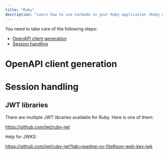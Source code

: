 ```yaml
---
title: "Ruby"
description: "Learn how to use Corbado in your Ruby application (Ruby on Rails) even without an official Ruby SDK."
---
```



<NoSdkSupportIntro language="Ruby"></NoSdkSupportIntro>

You need to take care of the following steps:

- [OpenAPI client generation](#openapi-client-generation)
- [Session handling](#session-handling)

# OpenAPI client generation

<NoSdkOpenapiClientGeneration language="Ruby"></NoSdkOpenapiClientGeneration>

# Session handling

<NoSdkSessionHandling language="Ruby"></NoSdkSessionHandling>

## JWT libraries

There are multiple JWT libraries available for Ruby. Here is one of them:

https://github.com/jwt/ruby-jwt

Help for JWKS:

https://github.com/jwt/ruby-jwt?tab=readme-ov-file#json-web-key-jwk